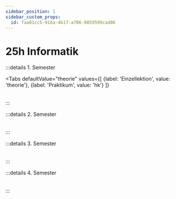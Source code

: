 ```yaml
---
sidebar_position: 1
sidebar_custom_props:
  id: faa81cc5-916a-4b17-a706-0859599cad86
---
```



# 25h Informatik

:::details 1. Semester

<Tabs
    defaultValue="theorie"
    values={[
      {label: 'Einzellektion', value: 'theorie'},
      {label: 'Praktikum', value: 'hk'}
    ]}
>
<TabItem value="theorie">
<Table
  header={["Datum", "Thema", "Inhalt"]}
  compact
  selectable
  rows={[
    { cells: ['20.08.2021', 'Einstieg', 'ICT Einstieg'] },
    { cells: ['27.08.2021', 'ICT', 'BYOD-Basics'] },
    { cells: ['03.09.2021', 'ICT', 'Office: Layout und Gliederung'] },
    { cells: ['10.09.2021', 'ICT', 'Office: Layout und Gliederung'] },
    { cells: ['17.09.2021', 'ICT', 'Office: Layout und Gliederung'] },
    { cells: ['24.09.2021', 'ICT', 'Kurztest Office'], type: 'test' },
    { cells: ['01.10.2021', 'Klassenwoche Leukerbad', ''], type: 'holiday' },
    { cells: ['08.10.2021', 'Herbstferien', ''], type: 'holiday' },
    { cells: ['15.10.2021', 'Herbstferien', ''], type: 'holiday' },
    { cells: ['22.10.2021', 'Herbstferien', ''], type: 'holiday' },
    { cells: ['25.10.2021', 'Start BYOD Prüfungen', ''], type: 'test' },
    { cells: ['29.10.2021', 'Codes und Daten', 'Zahlensysteme'] },
    { cells: ['05.11.2021', 'Codes und Daten', 'Zahlensysteme'] },
    { cells: ['12.11.2021', 'Codes und Daten', 'Farbdarstellung'] },
    { cells: ['19.11.2021', 'Codes und Daten', 'Textcodierung'] },
    { cells: ['03.12.2021', 'Codes und Daten', 'Textcodierung'] },
    { cells: ['10.12.2021', 'Codes und Daten', 'QR Codes'] },
    { cells: ['17.12.2021', 'Codes und Daten', 'Grafikformate'] },
    { cells: ['24.12.2021', 'Winterferien', ''], type: 'holiday' },
    { cells: ['31.12.2021', 'Winterferien', ''], type: 'holiday' },
    { cells: ['07.01.2022', 'Winterferien', ''], type: 'holiday' },
    { cells: ['14.01.2022', 'Codes und Daten', 'Anwendungen'] },
    { cells: ['19.01.2022', 'Notenschluss', ''], type: 'event' },
    { cells: ['21.01.2022', 'Codes und Daten', 'Anwendungen'] },
    { cells: ['28.01.2022', 'Codes und Daten', 'Test (schriftlich)'], type: 'test' }
  ]}
/>

</TabItem>

<TabItem value="hk">

<Table
  header={["Datum", "Halbklasse", "Thema", "Inhalt"]}
  compact
  selectable
  rows={[
    { cells: ['16.08.2021', '', 'Erster Schultag', ''], type: 'holiday' },
    { cells: ['23.08.2021', 'A', 'Programmieren 1', 'Algorithmen & RoboZZle'] },
    { cells: ['30.08.2021', 'B', 'Programmieren 1', 'Algorithmen & RoboZZle'] },
    { cells: ['06.09.2021', 'A', 'Programmieren 1', 'Algorithmen & Einstieg Turtlegrafik'] },
    { cells: ['13.09.2021', 'B', 'Programmieren 1', 'Algorithmen & Einstieg Turtlegrafik'] },
    { cells: ['20.09.2021', 'A', 'Programmieren 1', 'Wiederholte Ausführung'] },
    { cells: ['01.10.2021', '', 'Klassenwoche', ''], type: 'holiday' },
    { cells: ['08.10.2021', '', 'Herbstferien', ''], type: 'holiday' },
    { cells: ['15.10.2021', '', 'Herbstferien', ''], type: 'holiday' },
    { cells: ['22.10.2021', '', 'Herbstferien', ''], type: 'holiday' },
    { cells: ['25.10.2021', '', 'Start BYOD Prüfungen', ''], type: 'test' },
    { cells: ['25.10.2021', 'B', 'Programmieren 1', 'Wiederholte Ausführung'] },
    { cells: ['01.11.2021', 'A', 'Programmieren 1', 'Unterprogramme'] },
    { cells: ['08.11.2021', 'B', 'Programmieren 1', 'Unterprogramme'] },
    { cells: ['15.11.2021', 'A', 'Programmieren 1', 'Parameter'] },
    { cells: ['22.11.2021', 'B', 'Programmieren 1', 'Parameter'] },
    { cells: ['29.11.2021', 'A', 'Programmieren 1', 'Variablen, Eingabe & Ausgabe'] },
    { cells: ['06.12.2021', 'B', 'Programmieren 1', 'Variablen, Eingabe & Ausgabe'] },
    { cells: ['13.12.2021', 'A & B', 'Test Biologie', ''], type: 'event' },
    { cells: ['20.12.2021', 'A & B', 'Test Programmieren 1', 'Schriftlich & Praktisch'], type: 'test' },
    { cells: ['24.12.2021', '', 'Winterferien', ''], type: 'holiday' },
    { cells: ['31.12.2021', '', 'Winterferien', ''], type: 'holiday' },
    { cells: ['03.01.2022', '', 'Winterferien', ''], type: 'holiday' },
    { cells: ['10.01.2022', 'A', '🚧', ''] },
    { cells: ['17.01.2022', 'B', '🚧', ''] },
    { cells: ['19.01.2022', '', 'Notenschluss', ''], type: 'event' },
    { cells: ['24.01.2022', 'A', '🚧', ''] },
  ]}
/>

</TabItem>
</Tabs>

:::

:::details 2. Semester
<Table
  header={["Datum", "Thema", "Inhalt"]}
  compact
  selectable
  rows={fs2022}
  order={SortTimeTableByDate()}
/>
:::

:::details 3. Semester
<Table
  header={["Datum", "Thema", "Inhalt"]}
  compact
  selectable
  rows={hs2022}
  order={SortTimeTableByDate()}
/>
:::

:::details 4. Semester
<Table
  header={["Datum", "Thema", "Inhalt"]}
  compact
  selectable
  rows={fs2023}
  order={SortTimeTableByDate()}
/>
:::